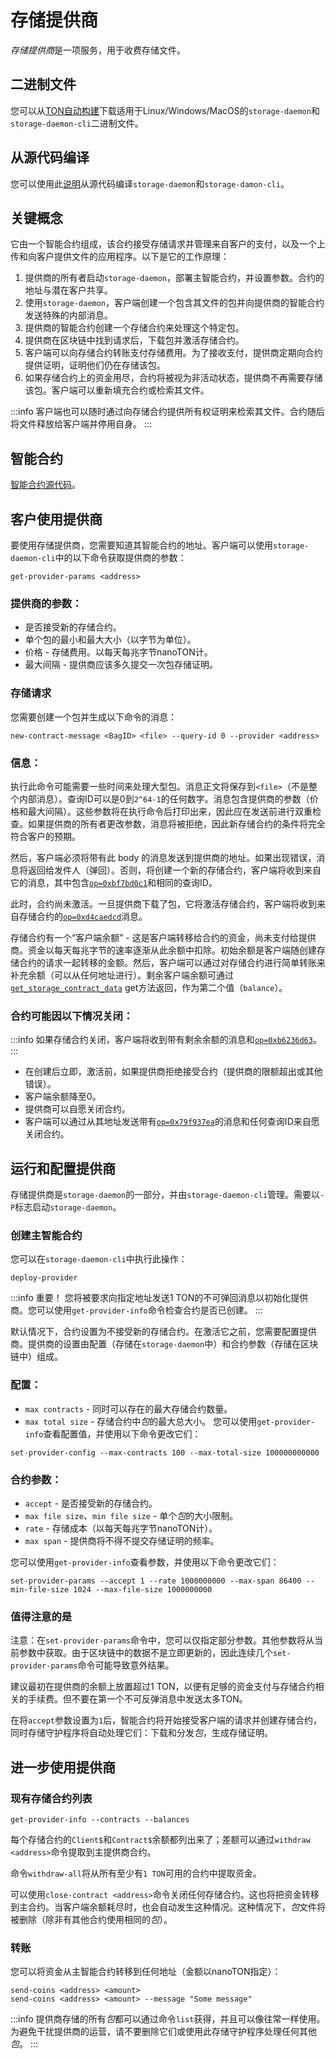 # 存储提供商

*存储提供商*是一项服务，用于收费存储文件。

## 二进制文件

您可以从[TON自动构建](https://github.com/ton-blockchain/ton/releases/latest)下载适用于Linux/Windows/MacOS的`storage-daemon`和`storage-daemon-cli`二进制文件。

## 从源代码编译

您可以使用此[说明](/develop/howto/compile#storage-daemon)从源代码编译`storage-daemon`和`storage-damon-cli`。

## 关键概念

它由一个智能合约组成，该合约接受存储请求并管理来自客户的支付，以及一个上传和向客户提供文件的应用程序。以下是它的工作原理：

1. 提供商的所有者启动`storage-daemon`，部署主智能合约，并设置参数。合约的地址与潜在客户共享。
2. 使用`storage-daemon`，客户端创建一个包含其文件的包并向提供商的智能合约发送特殊的内部消息。
3. 提供商的智能合约创建一个存储合约来处理这个特定包。
4. 提供商在区块链中找到请求后，下载包并激活存储合约。
5. 客户端可以向存储合约转账支付存储费用。为了接收支付，提供商定期向合约提供证明，证明他们仍在存储该包。
6. 如果存储合约上的资金用尽，合约将被视为非活动状态，提供商不再需要存储该包。客户端可以重新填充合约或检索其文件。

:::info
客户端也可以随时通过向存储合约提供所有权证明来检索其文件。合约随后将文件释放给客户端并停用自身。
:::

## 智能合约

[智能合约源代码](https://github.com/ton-blockchain/ton/tree/master/storage/storage-daemon/smartcont)。

## 客户使用提供商

要使用存储提供商，您需要知道其智能合约的地址。客户端可以使用`storage-daemon-cli`中的以下命令获取提供商的参数：

```
get-provider-params <address>
```

### 提供商的参数：

- 是否接受新的存储合约。
- 单个包的最小和最大大小（以字节为单位）。
- 价格 - 存储费用。以每天每兆字节nanoTON计。
- 最大间隔 - 提供商应该多久提交一次包存储证明。

### 存储请求

您需要创建一个包并生成以下命令的消息：

```
new-contract-message <BagID> <file> --query-id 0 --provider <address>
```

### 信息：

执行此命令可能需要一些时间来处理大型包。消息正文将保存到`<file>`（不是整个内部消息）。查询ID可以是0到`2^64-1`的任何数字。消息包含提供商的参数（价格和最大间隔）。这些参数将在执行命令后打印出来，因此应在发送前进行双重检查。如果提供商的所有者更改参数，消息将被拒绝，因此新存储合约的条件将完全符合客户的预期。

然后，客户端必须将带有此 body 的消息发送到提供商的地址。如果出现错误，消息将返回给发件人（弹回）。否则，将创建一个新的存储合约，客户端将收到来自它的消息，其中包含[`op=0xbf7bd0c1`](https://github.com/ton-blockchain/ton/tree/testnet/storage/storage-daemon/smartcont/constants.fc#L3)和相同的查询ID。

此时，合约尚未激活。一旦提供商下载了包，它将激活存储合约，客户端将收到来自存储合约的[`op=0xd4caedcd`](https://github.com/SpyCheese/ton/blob/tonstorage/storage/storage-daemon/smartcont/constants.fc#L4)消息。

存储合约有一个“客户端余额” - 这是客户端转移给合约的资金，尚未支付给提供商。资金以每天每兆字节的速率逐渐从此余额中扣除。初始余额是客户端随创建存储合约的请求一起转移的金额。然后，客户端可以通过对存储合约进行简单转账来补充余额（可以从任何地址进行）。剩余客户端余额可通过[`get_storage_contract_data`](https://github.com/ton-blockchain/ton/tree/testnet/storage/storage-daemon/smartcont/storage-contract.fc#L222) get方法返回，作为第二个值（`balance`）。

### 合约可能因以下情况关闭：

:::info
如果存储合约关闭，客户端将收到带有剩余余额的消息和[`op=0xb6236d63`](https://github.com/ton-blockchain/ton/tree/testnet/storage/storage-daemon/smartcont/constants.fc#L6)。
:::

- 在创建后立即，激活前，如果提供商拒绝接受合约（提供商的限额超出或其他错误）。
- 客户端余额降至0。
- 提供商可以自愿关闭合约。
- 客户端可以通过从其地址发送带有[`op=0x79f937ea`](https://github.com/ton-blockchain/ton/tree/testnet/storage/storage-daemon/smartcont/constants.fc#L2)的消息和任何查询ID来自愿关闭合约。

## 运行和配置提供商

存储提供商是`storage-daemon`的一部分，并由`storage-daemon-cli`管理。需要以`-P`标志启动`storage-daemon`。

### 创建主智能合约

您可以在`storage-daemon-cli`中执行此操作：

```
deploy-provider
```

:::info 重要！
您将被要求向指定地址发送1 TON的不可弹回消息以初始化提供商。您可以使用`get-provider-info`命令检查合约是否已创建。
:::

默认情况下，合约设置为不接受新的存储合约。在激活它之前，您需要配置提供商。提供商的设置由配置（存储在`storage-daemon`中）和合约参数（存储在区块链中）组成。

### 配置：

- `max contracts` - 同时可以存在的最大存储合约数量。
- `max total size` - 存储合约中*包*的最大总大小。
  您可以使用`get-provider-info`查看配置值，并使用以下命令更改它们：

```
set-provider-config --max-contracts 100 --max-total-size 100000000000
```

### 合约参数：

- `accept` - 是否接受新的存储合约。
- `max file size`、`min file size` - 单个*包*的大小限制。
- `rate` - 存储成本（以每天每兆字节nanoTON计）。
- `max span` - 提供商将不得不提交存储证明的频率。

您可以使用`get-provider-info`查看参数，并使用以下命令更改它们：

```
set-provider-params --accept 1 --rate 1000000000 --max-span 86400 --min-file-size 1024 --max-file-size 1000000000
```

### 值得注意的是

注意：在`set-provider-params`命令中，您可以仅指定部分参数。其他参数将从当前参数中获取。由于区块链中的数据不是立即更新的，因此连续几个`set-provider-params`命令可能导致意外结果。

建议最初在提供商的余额上放置超过1 TON，以便有足够的资金支付与存储合约相关的手续费。但不要在第一个不可反弹消息中发送太多TON。

在将`accept`参数设置为`1`后，智能合约将开始接受客户端的请求并创建存储合约，同时存储守护程序将自动处理它们：下载和分发*包*，生成存储证明。

## 进一步使用提供商

### 现有存储合约列表

```
get-provider-info --contracts --balances
```

每个存储合约的`Client$`和`Contract$`余额都列出来了；差额可以通过`withdraw <address>`命令提取到主提供商合约。

命令`withdraw-all`将从所有至少有`1 TON`可用的合约中提取资金。

可以使用`close-contract <address>`命令关闭任何存储合约。这也将把资金转移到主合约。当客户端余额耗尽时，也会自动发生这种情况。这种情况下，*包*文件将被删除（除非有其他合约使用相同的*包*）。

### 转账

您可以将资金从主智能合约转移到任何地址（金额以nanoTON指定）：

```
send-coins <address> <amount>
send-coins <address> <amount> --message "Some message"
```

:::info
提供商存储的所有*包*都可以通过命令`list`获得，并且可以像往常一样使用。为避免干扰提供商的运营，请不要删除它们或使用此存储守护程序处理任何其他*包*。
:::
